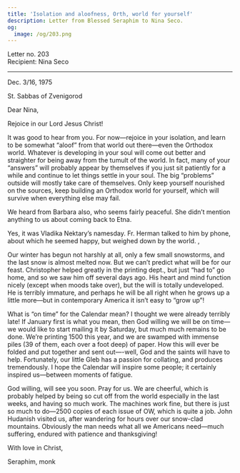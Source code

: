 ```yaml
---
title: 'Isolation and aloofness, Orth, world for yourself'
description: Letter from Blessed Seraphim to Nina Seco.
og:
  image: /og/203.png
---
```


<div style={{textAlign:'right', fontFamily:'monospace'}}>Letter no. 203</div>
<div style={{textAlign:'left', fontFamily:'monospace'}}>Recipient: Nina Seco</div>

---

Dec. 3/16, 1975

St. Sabbas of Zvenigorod

Dear Nina,

Rejoice in our Lord Jesus Christ!

It was good to hear from you. For now—rejoice in your isolation, and learn to be somewhat “aloof” from that world out there—even the Orthodox world. Whatever is developing in your soul will come out better and straighter for being away from the tumult of the world. In fact, many of your “answers” will probably appear by themselves if you just sit patiently for a while and continue to let things settle in your soul. The big “problems” outside will mostly take care of themselves. Only keep yourself nourished on the sources, keep building an Orthodox world for yourself, which will survive when everything else may fail.

We heard from Barbara also, who seems fairly peaceful. She didn’t mention anything to us about coming back to Etna.

Yes, it was Vladika Nektary’s namesday. Fr. Herman talked to him by phone, about which he seemed happy, but weighed down by the world. ,

Our winter has begun not harshly at all, only a few small snowstorms, and the last snow is almost melted now. But we can’t predict what will be for our feast. Christopher helped greatly in the printing dept., but just “had to” go home, and so we saw him off several days ago. His heart and mind function nicely (except when moods take over), but the will is totally undeveloped. He is terribly immature, and perhaps he will be all right when he grows up a little more—but in contemporary America it isn’t easy to “grow up”!

What is “on time” for the Calendar mean? I thought we were already terribly late! If January first is what you mean, then God willing we will be on time—we would like to start mailing it by Saturday, but much much remains to be done. We’re printing 1500 this year, and we are swamped with immense piles (39 of them, each over a foot deep) of paper. How this will ever be folded and put together and sent out—-well, God and the saints will have to help. Fortunately, our little Gleb has a passion for collating, and produces tremendously. I hope the Calendar will inspire some people; it certainly inspired us—between moments of fatigue.

God willing, will see you soon. Pray for us. We are cheerful, which is probably helped by being so cut off from the world especially in the last weeks, and having so much work. The machines work fine, but there is just so much to do—2500 copies of each issue of OW, which is quite a job. John Hudanish visited us, after wandering for hours over our snow-clad mountains. Obviously the man needs what all we Americans need—much suffering, endured with patience and thanksgiving!

With love in Christ,

Seraphim, monk